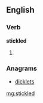 ==English==

===Verb===
'''stickled'''

# {{past of|stickle}}

===Anagrams===
* [[dicklets#English|dicklets]]

[[mg:stickled]]